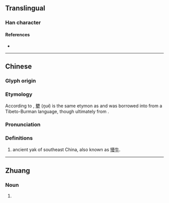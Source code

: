 {{character info/new}}
==Translingual==

===Han character===
{{Han char|rn=93|rad=牛|as=18|sn=22|four=26501|canj=HIHQ|ids=⿱魏牛}}

====References====
* {{Han ref|kx=0705.160|dkj=20218|dj=1118.060|hdz=31822.080|uh=72A9|ud=29353|bh=F6EE|bd=63214}}

----

==Chinese==
{{zh-forms}}

===Glyph origin===
{{Han etym}}

===Etymology===
According to {{zh-ref|Schuessler (2007)}}, [[犩]] (''ŋuɨ'') is the same etymon as {{och-l|夔|tr=*grui ~ *gwrə}} and was borrowed into {{w|Later Han Chinese}} from a Tibeto-Burman language, though ultimately from {{cog|sit-pro|*lwa:j||buffalo}}.

===Pronunciation===
{{zh-pron
|m=wéi
|c=ngai4
|mc=y
|oc=y
|ma=
|cat=
}}

===Definitions===
{{zh-hanzi}}

# ancient yak of southeast China, also known as [[犪]][[牛]].

----

==Zhuang==

===Noun===
{{za-head|noun}}

# {{za-sawndip form of|vaiz}}